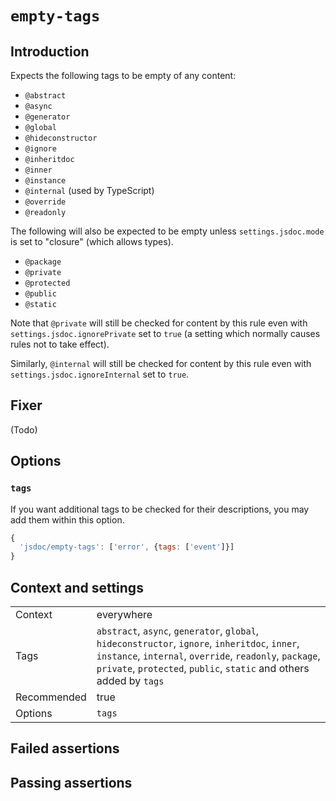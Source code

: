 # `empty-tags`

## Introduction

Expects the following tags to be empty of any content:

- `@abstract`
- `@async`
- `@generator`
- `@global`
- `@hideconstructor`
- `@ignore`
- `@inheritdoc`
- `@inner`
- `@instance`
- `@internal` (used by TypeScript)
- `@override`
- `@readonly`

The following will also be expected to be empty unless `settings.jsdoc.mode`
is set to "closure" (which allows types).

- `@package`
- `@private`
- `@protected`
- `@public`
- `@static`

Note that `@private` will still be checked for content by this rule even with
`settings.jsdoc.ignorePrivate` set to `true` (a setting which normally
causes rules not to take effect).

Similarly, `@internal` will still be checked for content by this rule even with
`settings.jsdoc.ignoreInternal` set to `true`.

## Fixer

(Todo)

## Options

### `tags`

If you want additional tags to be checked for their descriptions, you may
add them within this option.

```js
{
  'jsdoc/empty-tags': ['error', {tags: ['event']}]
}
```

## Context and settings

|||
|---|---|
|Context|everywhere|
|Tags| `abstract`, `async`, `generator`, `global`, `hideconstructor`, `ignore`, `inheritdoc`, `inner`, `instance`, `internal`, `override`, `readonly`, `package`, `private`, `protected`, `public`, `static` and others added by `tags`|
|Recommended|true|
|Options|`tags`|


## Failed assertions

<Assertions rule="emptyTags" />

## Passing assertions

<Assertions rule="emptyTags" passing />
